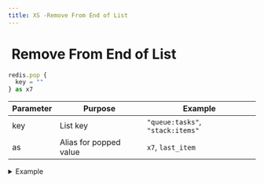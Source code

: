 ```yaml
---
title: XS -Remove From End of List
---
```


# <img src="../assets/docuBadge (11).png" alt="" data-size="line" /> Remove From End of List <a href="#xs-remove-from-end-of-list" id="xs-remove-from-end-of-list"></a>

```javascript
redis.pop {
  key = ""
} as x7
```

| Parameter | Purpose                | Example                          |
| --------- | ---------------------- | -------------------------------- |
| key       | List key               | `"queue:tasks"`, `"stack:items"` |
| as        | Alias for popped value | `x7`, `last_item`                |

<details>

<summary>Example</summary>

```javascript
redis.pop {
  key = "task_queue"
} as next_task
```

* Removes and returns last element
* Returns null if list is empty
* Reduces list length by 1
* Common for stack operations

</details>

